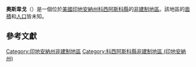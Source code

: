 {{noteTA
|G1=USState
|G2=地名
|G3=Unit
}}
{{Infobox settlement
|official_name            = 奧斯韋戈
|native_name = Oswego
|settlement_type          = [[非建制地區|非建制地區]]
|image_skyline            = John Pound Store.jpg
|imagesize                = 250px
|pushpin_map              = USA Indiana
|pushpin_label            = 奧斯韋戈
|pushpin_label_position   = top
|pushpin_map_caption      = 奧斯韋戈在印地安納州的位置
|subdivision_type         = [[世界政區索引|國家]]
|subdivision_type1        = [[美国州份|州份]]
|subdivision_type2        = [[印地安納州行政区划|縣]]
|subdivision_name         = [[美国|美国]]
|subdivision_name1        = [[印地安納州|印地安納州]]
|subdivision_name2        = [[科西阿斯科縣_(印地安納州)|科西阿斯科縣]]
|elevation_ft             = 850
|elevation_m              = 259
|area_total_km2           = 
|area_total_sq_mi         = 
|area_land_km2            = 
|area_land_sq_mi          = 
|area_water_km2           = 
|area_water_sq_mi         = 
|population_as_of         = 2010
|population_footnotes     = 
|population_total         = 
|population_metro         = 
|population_density_km2   = auto
|population_density_sq_mi = auto
|timezone                 = [[北美东部时区|北美东部时区]]
|utc_offset               = -5
|coordinates              = {{coord|41|19|13|N|85|47|14|W|display=inline,title}}
| coor_pinpoint           = 
| coordinates_footnotes   = 
|timezone_DST             = EDT
|utc_offset_DST           = -4
|postal_code_type         = [[美國郵區編號|郵區編號]]
|postal_code              = 46538
|area_code                = {{link-en|电话区号574|Area code 574|574}}
|blank_name = [[地名信息系统|GNIS ID]]
|blank_info = 440727<ref name="GNIS">{{cite gnis|440727|Oswego}}</ref>
}}
'''奧斯韋戈'''（{{lang-en|Oswego}}）是一個位於[[美國|美國]][[印地安納州|印地安納州]][[科西阿斯科縣_(印地安納州)|科西阿斯科縣]]的[[非建制地區|非建制地區]]。該地區的[[面積|面積]]和[[人口|人口]]皆未知。

== 參考文獻 ==
{{reflist}}

{{科西阿斯科縣 (印地安納州)}}

{{DEFAULTSORT:Oswego}}
[[Category:印地安納州非建制地區|Category:印地安納州非建制地區]]
[[Category:科西阿斯科縣非建制地區_(印地安納州)|Category:科西阿斯科縣非建制地區 (印地安納州)]]

{{Indiana-geo-stub}}
